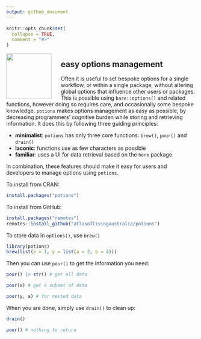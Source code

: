 ```yaml
---
output: github_document
---
```


<!-- README.md is generated from README.Rmd. Please edit that file -->

```r
knitr::opts_chunk$set(
  collapse = TRUE,
  comment = "#>"
)
```

<img src="man/figures/logo.png" align="left" style="margin: 0px 25px 0px 0px;" alt="" width="120"/><h2>easy options management</h2>

Often it is useful to set bespoke options for a single workflow, or within a 
single package, without altering global options that influence other users or 
packages. This is possible using `base::options()` and related functions, 
however doing so requires care, and occasionally some bespoke knowledge. 
`potions` makes options management as easy as possible, by decreasing 
programmers' cognitive burden while storing and retrieving information. It does 
this by following three guiding principles:

- **minimalist**: `potions` has only three core functions: `brew()`, `pour()` and `drain()`
- **laconic**: functions use as few characters as possible
- **familiar**: uses a UI for data retrieval based on the `here` package

In combination, these features should make it easy for users and developers to 
manage options using `potions`.

To install from CRAN:
```r
install.packages("potions")
```

To install from GitHub:
```r
install.packages("remotes")
remotes::install_github("atlasoflivingaustralia/potions")
```

To store data in `options()`, use `brew()`
```r
library(potions)
brew(list(x = 1, y = list(a = 2, b = 4)))
```
  
Then you can use `pour()` to get the information you need:
```r
pour() |> str() # get all data

pour(x) # get a subset of data

pour(y, a) # for nested data
```

When you are done, simply use `drain()` to clean up:
```r
drain()

pour() # nothing to return
```
